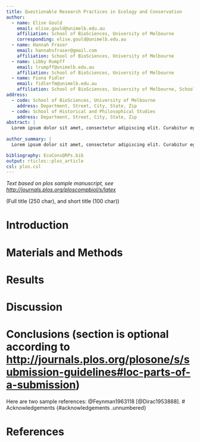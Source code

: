 ```yaml
---
title: Questionable Research Practices in Ecology and Conservation
author:
  - name: Elise Gould
    email: elise.gould@unimelb.edu.au
    affiliation: School of BioSciences, University of Melbourne
    corresponding: elise.gould@unimelb.edu.au
  - name: Hannah Fraser
    email: hannahsfraser@gmail.com
    affiliation: School of BioSciences, University of Melbourne
  - name: Libby Rumpff
    email: lrumpff@unimelb.edu.au
    affiliation: School of BioSciences, University of Melbourne
  - name: Fiona Fidler
    email: fidlerfm@unimelb.edu.au
    affiliation: School of BioSciences, University of Melbourne, School of Historical and Philosophical Studies, University of Melbourne
address:
  - code: School of BioSciences, University of Melbourne
    address: Department, Street, City, State, Zip
  - code: School of Historical and Philosophical Studies
    address: Department, Street, City, State, Zip
abstract: |
  Lorem ipsum dolor sit amet, consectetur adipiscing elit. Curabitur eget porta erat. Morbi consectetur est vel gravida pretium. Suspendisse ut dui eu ante cursus gravida non sed sem. Nullam sapien tellus, commodo id velit id, eleifend volutpat quam. Phasellus mauris velit, dapibus finibus elementum vel, pulvinar non tellus. Nunc pellentesque pretium diam, quis maximus dolor faucibus id. Nunc convallis sodales ante, ut ullamcorper est egestas vitae. Nam sit amet enim ultrices, ultrices elit pulvinar, volutpat risus.
  
author_summary: |
  Lorem ipsum dolor sit amet, consectetur adipiscing elit. Curabitur eget porta erat. Morbi consectetur est vel gravida pretium. Suspendisse ut dui eu ante cursus gravida non sed sem. Nullam sapien tellus, commodo id velit id, eleifend volutpat quam. Phasellus mauris velit, dapibus finibus elementum vel, pulvinar non tellus. Nunc pellentesque pretium diam, quis maximus dolor faucibus id. Nunc convallis sodales ante, ut ullamcorper est egestas vitae. Nam sit amet enim ultrices, ultrices elit pulvinar, volutpat risus.

bibliography: EcoConsQRPs.bib
output: rticles::plos_article
csl: plos.csl
---
```


_Text based on plos sample manuscript, see [http://journals.plos.org/ploscompbiol/s/latex](http://journals.plos.org/ploscompbiol/s/latex)_

(Full title (250 char), and short title (100 char))

# Introduction

# Materials and Methods

# Results

# Discussion

# Conclusions (section is optional according to [http://journals.plos.org/plosone/s/submission-guidelines#loc-parts-of-a-submission](http://journals.plos.org/plosone/s/submission-guidelines#loc-parts-of-a-submission))

Here are two sample references: @Feynman1963118 [@Dirac1953888].
# Acknowledgements {#acknowledgements .unnumbered}

# References {#references .unnumbered}
